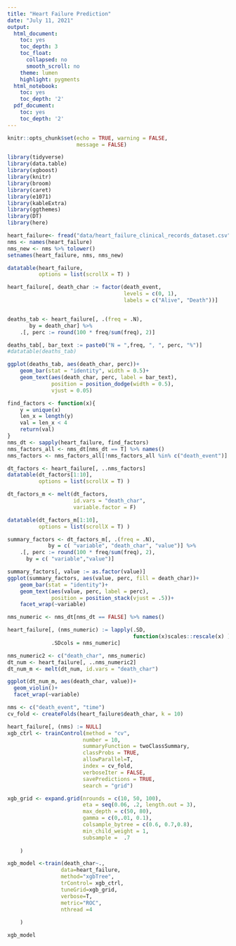 ```yaml
---
title: "Heart Failure Prediction"
date: "July 11, 2021"
output:
  html_document:
    toc: yes
    toc_depth: 3
    toc_float:
      collapsed: no
      smooth_scroll: no
    theme: lumen
    highlight: pygments
  html_notebook:
    toc: yes
    toc_depth: '2'
  pdf_document:
    toc: yes
    toc_depth: '2'
---
```



```r
knitr::opts_chunk$set(echo = TRUE, warning = FALSE,
                      message = FALSE)

```

```r
library(tidyverse)
library(data.table)
library(xgboost)
library(knitr)
library(broom)
library(caret)
library(e1071)
library(kableExtra)
library(ggthemes)
library(DT)
library(here)
```

```r

heart_failure<- fread("data/heart_failure_clinical_records_dataset.csv")
nms <- names(heart_failure)  
nms_new <- nms %>% tolower()
setnames(heart_failure, nms, nms_new)

datatable(heart_failure, 
          options = list(scrollX = T) )
```


```r
heart_failure[, death_char := factor(death_event,
                                     levels = c(0, 1), 
                                     labels = c("Alive", "Death"))]


deaths_tab <- heart_failure[, .(freq = .N),
       by = death_char] %>% 
    .[, perc := round(100 * freq/sum(freq), 2)] 

deaths_tab[, bar_text := paste0("N = ",freq, ", ", perc, "%")]
#datatable(deaths_tab)

```


```r
ggplot(deaths_tab, aes(death_char, perc))+
    geom_bar(stat = "identity", width = 0.5)+
    geom_text(aes(death_char, perc, label = bar_text),
              position = position_dodge(width = 0.5),
              vjust = 0.05)
```


```r
find_factors <- function(x){
    y = unique(x)
    len_x = length(y)
    val = len_x < 4
    return(val)
}
nms_dt <- sapply(heart_failure, find_factors)
nms_factors_all <- nms_dt[nms_dt == T] %>% names()
nms_factors <- nms_factors_all[!nms_factors_all %in% c("death_event")]

dt_factors <- heart_failure[, ..nms_factors]
datatable(dt_factors[1:10], 
          options = list(scrollX = T) )
```


```r
dt_factors_m <- melt(dt_factors, 
                     id.vars = "death_char",
                     variable.factor = F)

datatable(dt_factors_m[1:10], 
          options = list(scrollX = T) )
```


```r
summary_factors <- dt_factors_m[, .(freq = .N), 
             by = c( "variable", "death_char", "value")] %>%
    .[, perc := round(100 * freq/sum(freq), 2),
      by = c( "variable","value")] 
```


```r
summary_factors[, value := as.factor(value)]
ggplot(summary_factors, aes(value, perc, fill = death_char))+
    geom_bar(stat = "identity")+
    geom_text(aes(value, perc, label = perc),
              position = position_stack(vjust = .5))+
    facet_wrap(~variable)
```

```r
nms_numeric <- nms_dt[nms_dt == FALSE] %>% names()

heart_failure[, (nms_numeric) := lapply(.SD, 
                                        function(x)scales::rescale(x) ),
              .SDcols = nms_numeric]
```

```r
nms_numeric2 <- c("death_char", nms_numeric)
dt_num <- heart_failure[, ..nms_numeric2]
dt_num_m <- melt(dt_num, id.vars = "death_char")

```

```r
ggplot(dt_num_m, aes(death_char, value))+
  geom_violin()+
  facet_wrap(~variable)
```


```r
nms <- c("death_event", "time")
cv_fold <- createFolds(heart_failure$death_char, k = 10)

heart_failure[, (nms) := NULL]
xgb_ctrl <- trainControl(method = "cv",
                        number = 10,
                        summaryFunction = twoClassSummary,
                        classProbs = TRUE,
                        allowParallel=T,
                        index = cv_fold,
                        verboseIter = FALSE,
                        savePredictions = TRUE,
                        search = "grid")

xgb_grid <- expand.grid(nrounds = c(10, 50, 100),
                        eta = seq(0.06, .2, length.out = 3),
                        max_depth = c(50, 80),
                        gamma = c(0,.01, 0.1),
                        colsample_bytree = c(0.6, 0.7,0.8),
                        min_child_weight = 1,
                        subsample =  .7
                        
    )

xgb_model <-train(death_char~.,
                 data=heart_failure,
                 method="xgbTree",
                 trControl= xgb_ctrl,
                 tuneGrid=xgb_grid,
                 verbose=T,
                 metric="ROC",
                 nthread =4
                     
    )

xgb_model
```

